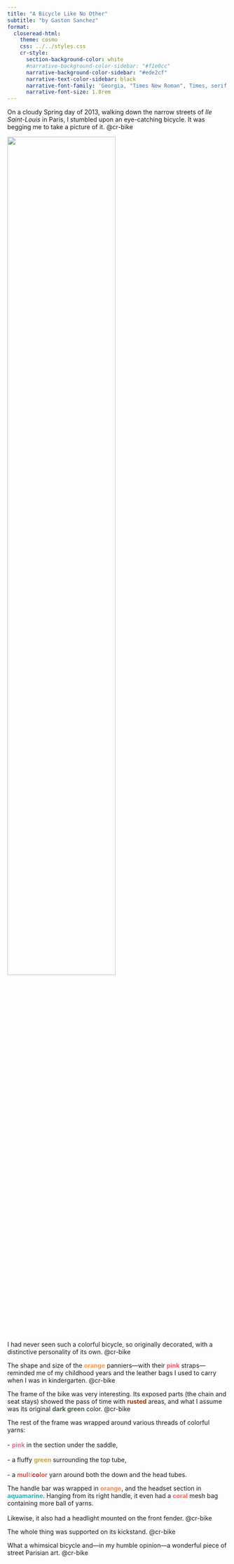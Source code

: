 ```yaml
---
title: "A Bicycle Like No Other"
subtitle: "by Gaston Sanchez" 
format: 
  closeread-html:
    theme: cosmo
    css: ../../styles.css
    cr-style:
      section-background-color: white
      #narrative-background-color-sidebar: "#f1e0cc"
      narrative-background-color-sidebar: "#ede2cf"
      narrative-text-color-sidebar: black
      narrative-font-family: 'Georgia, "Times New Roman", Times, serif'
      narrative-font-size: 1.8rem
---
```


:::{.cr-section}

On a cloudy Spring day of 2013, walking down the narrow streets of _Ile Saint-Louis_ in Paris, I stumbled upon an eye-catching bicycle. It was begging me to take a picture of it. @cr-bike


:::{#cr-bike}
![](bicycle.JPG){width="70%" fig-align="center"}
:::

I had never seen such a colorful bicycle, so originally decorated, with a distinctive personality of its own. [@cr-bike]{scale-by="1.4"}

The shape and size of the <span style="color:#fe964c">__orange__</span> panniers---with their <span style="color:#f8566c">__pink__</span> straps---reminded me of my childhood years and the leather bags I used to carry when I was in kindergarten. [@cr-bike]{pan-to="10%,20%" scale-by="1.8"}

The frame of the bike was very interesting. Its exposed parts (the chain and seat stays) showed the pass of time with <span style="color:#a03a08">__rusted__</span> areas, and what I assume was its original <span style="color:#426245">__dark green__</span> color. [@cr-bike]{pan-to="-5%,25%" scale-by="1.9"}

The rest of the frame was wrapped around various threads of colorful yarns: 
<br>
<br>
- <span style="color:#ec6a96">__pink__</span> in the section under the saddle,
<br>
<br>
- a fluffy <span style="color:#c0a344">__green__</span> surrounding the top tube,
<br>
<br>
- a <strong><span style="color:#e1553e">mul</span><span style="color:#e19c85">ti</span><span style="color:#c0293b">co</span><span style="color:#e1553e">lor</span></strong> yarn around both the down and the head tubes. 


The handle bar was wrapped in <span style="color:#f48653">__orange__</span>, and the headset section in <span style="color:#17b6c3">__aquamarine__</span>. Hanging from its right handle, it even had a <span style="color:#fb6457">__coral__</span> mesh bag containing more ball of yarns.
<br>
<br>
Likewise, it also had a headlight mounted on the front fender. [@cr-bike]{pan-to="-15%,30%" scale-by="2"}

The whole thing was supported on its kickstand. [@cr-bike]{pan-to="0%,-30%" scale-by="1.9"}

What a whimsical bicycle and---in my humble opinion---a wonderful piece of street Parisian art. [@cr-bike]{scale-by="1.3"}

\

::::